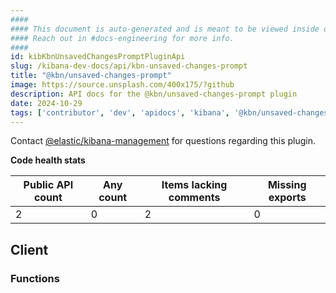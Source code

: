 ```yaml
---
####
#### This document is auto-generated and is meant to be viewed inside our experimental, new docs system.
#### Reach out in #docs-engineering for more info.
####
id: kibKbnUnsavedChangesPromptPluginApi
slug: /kibana-dev-docs/api/kbn-unsaved-changes-prompt
title: "@kbn/unsaved-changes-prompt"
image: https://source.unsplash.com/400x175/?github
description: API docs for the @kbn/unsaved-changes-prompt plugin
date: 2024-10-29
tags: ['contributor', 'dev', 'apidocs', 'kibana', '@kbn/unsaved-changes-prompt']
---
```




Contact [@elastic/kibana-management](https://github.com/orgs/elastic/teams/kibana-management) for questions regarding this plugin.

**Code health stats**

| Public API count  | Any count | Items lacking comments | Missing exports |
|-------------------|-----------|------------------------|-----------------|
| 2 | 0 | 2 | 0 |

## Client

### Functions
<DocDefinitionList data={kbnUnsavedChangesPromptObj.client.functions}/>

